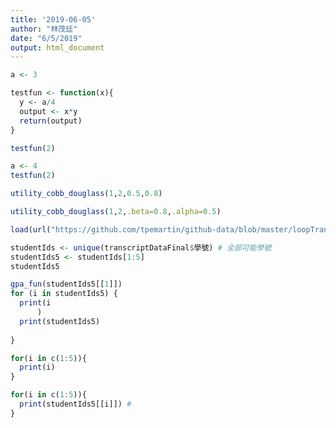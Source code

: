 ```yaml
---
title: '2019-06-05'
author: "林茂廷"
date: "6/5/2019"
output: html_document
---
```

```r
a <- 3

testfun <- function(x){
  y <- a/4
  output <- x*y
  return(output)
}

testfun(2)

a <- 4
testfun(2)
```

```r
utility_cobb_douglass(1,2,0.5,0.8)
```
```r
utility_cobb_douglass(1,2,.beta=0.8,.alpha=0.5)
```
```r
load(url("https://github.com/tpemartin/github-data/blob/master/loopTranscriptData.Rda?raw=true"))
```

```r
studentIds <- unique(transcriptDataFinal$學號) # 全部可能學號
studentIds5 <- studentIds[1:5]
studentIds5

```
```r
gpa_fun(studentIds5[[1]])
for (i in studentIds5) {
  print(i
      )
  print(studentIds5)
  
}
```
```r
for(i in c(1:5)){
  print(i) 
}
```
```r
for(i in c(1:5)){
  print(studentIds5[[i]]) # 
}
```

